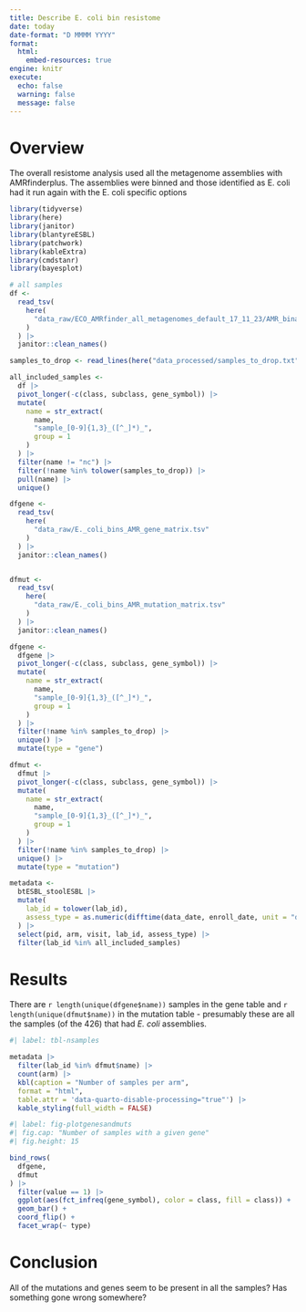 ```yaml
---
title: Describe E. coli bin resistome
date: today
date-format: "D MMMM YYYY"
format:
  html:
    embed-resources: true
engine: knitr
execute:
  echo: false
  warning: false
  message: false
---
```


# Overview

The overall resistome analysis used all the metagenome assemblies with
AMRfinderplus. The assemblies were binned and those identified as E. coli had it
run again with the E. coli specific options

```r
library(tidyverse)
library(here)
library(janitor)
library(blantyreESBL)
library(patchwork)
library(kableExtra)
library(cmdstanr)
library(bayesplot)

# all samples
df <-
  read_tsv(
    here(
      "data_raw/ECO_AMRfinder_all_metagenomes_default_17_11_23/AMR_binary_matrix.tsv"
    )
  ) |>
  janitor::clean_names()

samples_to_drop <- read_lines(here("data_processed/samples_to_drop.txt"))

all_included_samples <-
  df |>
  pivot_longer(-c(class, subclass, gene_symbol)) |>
  mutate(
    name = str_extract(
      name,
      "sample_[0-9]{1,3}_([^_]*)_",
      group = 1
    )
  ) |>
  filter(name != "nc") |>
  filter(!name %in% tolower(samples_to_drop)) |>
  pull(name) |>
  unique()

dfgene <-
  read_tsv(
    here(
      "data_raw/E._coli_bins_AMR_gene_matrix.tsv"
    )
  ) |>
  janitor::clean_names()


dfmut <-
  read_tsv(
    here(
      "data_raw/E._coli_bins_AMR_mutation_matrix.tsv"
    )
  ) |>
  janitor::clean_names()

dfgene <-
  dfgene |>
  pivot_longer(-c(class, subclass, gene_symbol)) |>
  mutate(
    name = str_extract(
      name,
      "sample_[0-9]{1,3}_([^_]*)_",
      group = 1
    )
  ) |>
  filter(!name %in% samples_to_drop) |>
  unique() |>
  mutate(type = "gene")

dfmut <-
  dfmut |>
  pivot_longer(-c(class, subclass, gene_symbol)) |>
  mutate(
    name = str_extract(
      name,
      "sample_[0-9]{1,3}_([^_]*)_",
      group = 1
    )
  ) |>
  filter(!name %in% samples_to_drop) |>
  unique() |>
  mutate(type = "mutation")

metadata <-
  btESBL_stoolESBL |>
  mutate(
    lab_id = tolower(lab_id),
    assess_type = as.numeric(difftime(data_date, enroll_date, unit = "days"))
  ) |>
  select(pid, arm, visit, lab_id, assess_type) |>
  filter(lab_id %in% all_included_samples)
```

# Results

There are `r length(unique(dfgene$name))` samples in the gene table and `r length(unique(dfmut$name))`  in the mutation table - presumably these are all the samples (of the 426) that had *E. coli* assemblies. 


```r
#| label: tbl-nsamples

metadata |>
  filter(lab_id %in% dfmut$name) |>
  count(arm) |>
  kbl(caption = "Number of samples per arm",
  format = "html",
  table.attr = 'data-quarto-disable-processing="true"') |>
  kable_styling(full_width = FALSE)
```

```r
#| label: fig-plotgenesandmuts
#| fig.cap: "Number of samples with a given gene"
#| fig.height: 15

bind_rows(
  dfgene,
  dfmut
) |>
  filter(value == 1) |>
  ggplot(aes(fct_infreq(gene_symbol), color = class, fill = class)) +
  geom_bar() +
  coord_flip() +
  facet_wrap(~ type)


```

# Conclusion

All of the mutations and genes seem to be present in all the samples? Has
something gone wrong somewhere?
